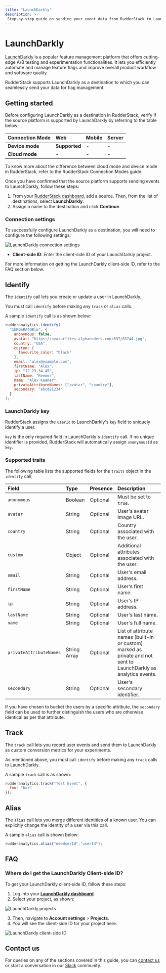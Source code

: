 ```yaml
---
title: "LaunchDarkly"
description: >-
 Step-by-step guide on sending your event data from RudderStack to LaunchDarkly.
---
```


# LaunchDarkly

[LaunchDarkly](https://launchdarkly.com/) is a popular feature management platform that offers cutting-edge A/B testing and experimentation functionalities. It lets you efficiently automate and manage feature flags and improve overall product workflow and software quality.

RudderStack supports LaunchDarkly as a destination to which you can seamlessly send your data for flag management.

## Getting started

Before configuring LaunchDarkly as a destination in RudderStack, verify if the source platform is supported by LaunchDarkly by referring to the table below:

| Connection Mode     | Web           | Mobile                 | Server        |
| :------------------ | :------------ | :--------------------- | :-------------|
| **Device mode**     | **Supported**             | -                      | -            |
| **Cloud mode**      | - | -          | - |

<div class="infoBlock">
    
To know more about the difference between cloud mode and device mode in RudderStack, refer to the <Link to="/rudderstack-cloud/rudderstack-connection-modes/">RudderStack Connection Modes</Link> guide.
</div>

Once you have confirmed that the source platform supports sending events to LaunchDarkly, follow these steps:

1. From your [RudderStack dashboard](https://app.rudderstack.com/), add a source. Then, from the list of destinations, select **LaunchDarkly**.
2. Assign a name to the destination and click **Continue**.

### Connection settings

To successfully configure LaunchDarkly as a destination, you will need to configure the following settings:

<img src="../../assets/event-stream-destinations/launchdarkly-connection-settings.png" alt="LaunchDarkly connection settings" />

* **Client-side ID**: Enter the client-side ID of your LaunchDarkly project.

<div class="infoBlock">
 
For more information on getting the LaunchDarkly client-side ID, refer to the <Link to="#faq">FAQ</Link> section below.
</div>

## Identify

The <Link to="https://www.rudderstack.com/docs/rudderstack-api/api-specification/rudderstack-spec/identify/">`identify`</Link> call lets you create or update a user in LaunchDarkly.

<div class="warningBlock">

You must call <code class="inline-code">identify</code> before making any <code class="inline-code">track</code> or <code class="inline-code">alias</code> calls.
</div>

A sample `identify` call is as shown below:

```javascript
rudderanalytics.identify(
  "1hKOmRA4GRlm", {
    anonymous: false,
    avatar: "https://avatarfiles.alphacoders.com/837/83744.jpg",
    country: "USA",
    custom: {
      favourite_color: "black"
    },
    email: "alex@example.com",
    firstName: "Alex",
    ip: "12.23.34.45",
    lastName: "Keener",
    name: "Alex Keener",
    privateAttribureNames: ["avatar", "country"],
    secondary: "abcd21234"
  }
);
```

### LaunchDarkly key

RudderStack assigns the `userId` to LaunchDarkly's `key` field to uniquely identify a user.

<div class="infoBlock">

<code class="inline-code">key</code> is the only required field in LaunchDarkly's <code class="inline-code">identify</code> call. If no unique identifier is provided, RudderStack will automatically assign <code class="inline-code">anonymousId</code> as <code class="inline-code">key</code>.
</div>

### Supported traits

The following table lists the supported fields for the `traits` object in the `identify` call:

| Field | Type | Presence | Description | 
|:------|:-----|:---------|:-------------|
| `anonymous`    | Boolean | Optional | Must be set to `true`.  |
| `avatar` | String | Optional | User's avatar image URL. |
| `country` | String | Optional | Country associated with the user. |
| `custom` | Object | Optional | Additional attributes associated with the user. |
| `email` | String | Optional | User's email address. |
| `firstName` | String | Optional | User's first name. |
| `ip` | String | Optional | User's IP address. |
| `lastName` | String | Optional | User's last name. |
| `name` | String | Optional | User's full name. |
| `privateAttributeNames` | String Array | Optional | List of attribute names (built-in or custom) marked as private and not sent to LaunchDarkly as analytics events. |
| `secondary` | String | Optional | User's secondary identifier. |

<div class="infoBlock">

If you have chosen to bucket the users by a specific attribute, the <code class="inline-code">secondary</code> field can be used to further distinguish the users who are otherwise identical as per that attribute. 
</div>

## Track

The <Link to="https://www.rudderstack.com/docs/rudderstack-api/api-specification/rudderstack-spec/track/">`track`</Link> call lets you record user events and send them to LaunchDarkly as custom conversion metrics for your experiments.

<div class="warningBlock">

As mentioned above, you must call <code class="inline-code">identify</code> before making any <code class="inline-code">track</code> calls to LaunchDarkly.
</div>

A sample `track` call is as shown:

```javascript
rudderanalytics.track("Test Event", {
  foo: "bar"
});
```

## Alias

The `alias` call lets you merge different identities of a known user. You can explicitly change the identity of a user via this call.

A sample `alias` call is shown below:

```javascript
rudderanalytics.alias("newUserId","userId");
```

## FAQ

### Where do I get the LaunchDarkly Client-side ID?

To get your LaunchDarkly client-side ID, follow these steps:

1. Log into your [**LaunchDarkly dashboard**](https://app.launchdarkly.com/).
2. Select your project, as shown:

<img src="../../assets/event-stream-destinations/launchdarkly-projects.png" alt="LaunchDarkly projects" />

3. Then, navigate to **Account settings** > **Projects**.
4. You will see the client-side ID for your project here.

<img src="../../assets/event-stream-destinations/launchdarkly-clientsideID.png" alt="LaunchDarkly client-side ID" />

## Contact us

For queries on any of the sections covered in this guide, you can [contact us](mailto:%20docs@rudderstack.com) or start a conversation in our [Slack](https://rudderstack.com/join-rudderstack-slack-community) community.
